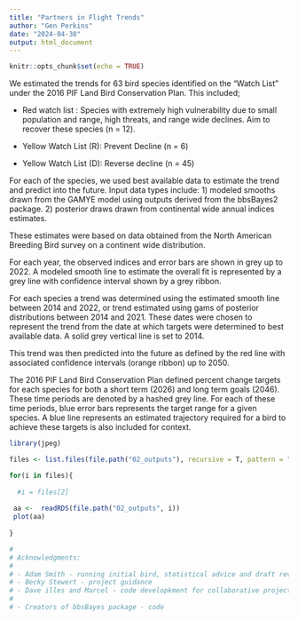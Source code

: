 ```yaml
---
title: "Partners in Flight Trends"
author: "Gen Perkins"
date: "2024-04-30"
output: html_document
---
```


```r
knitr::opts_chunk$set(echo = TRUE)
```


We estimated the trends for 63 bird species identified on the "Watch List" under the 2016 PIF Land Bird Conservation Plan. This included; 

- Red watch list : Species with extremely high vulnerability due to small population and range, high threats, and range wide declines. Aim to recover these species (n = 12).

- Yellow Watch List (R): Prevent Decline (n = 6) 

- Yellow Watch List (D): Reverse decline (n = 45)


For each of the species, we used best available data to estimate the trend and predict into the future. Input data types include: 
1) modeled smooths drawn from the GAMYE model using outputs derived from the bbsBayes2 package.
2) posterior draws drawn from continental wide annual indices estimates. 

These estimates were based on data obtained from the North American Breeding Bird survey on a continent wide distribution. 

For each year, the observed indices and error bars are shown in grey up to 2022. A modeled smooth line to estimate the overall fit is represented by a grey line with confidence interval shown by a grey ribbon. 

For each species a trend was determined using the estimated smooth line between 2014 and 2022, or trend estimated using gams of posterior distributions between 2014 and 2021. These dates were chosen to represent the trend from the date at which targets were determined to best available data. A solid grey vertical line is set to 2014. 

This trend was then predicted into the future as defined by the red line with associated confidence intervals (orange ribbon) up to 2050. 

The 2016 PIF Land Bird Conservation Plan defined percent change targets for each species for both a short term (2026) and long term goals (2046). These time periods are denoted by a hashed grey line. For each of these time periods, blue error bars represents the target range for a given species. A blue line represents an estimated trajectory required for a bird to achieve these targets is also included for context.


```r

library(jpeg)

files <- list.files(file.path("02_outputs"), recursive = T, pattern = "plot.rds")

for(i in files){
  
  #i = files[2]
  
 aa <-  readRDS(file.path("02_outputs", i))
 plot(aa)
 
}

```



```r
# 
# Acknowledgments: 
# 
# - Adam Smith - running initial bird, statistical advice and draft review. 
# - Becky Stewert - project guidance 
# - Dave illes and Marcel - code developkment for collaborative projects. 
# 
# - Creators of bbsBayes package - code 

```

